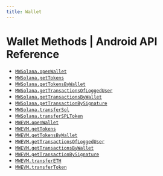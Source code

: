 ```yaml
---
title: Wallet
---
```


# Wallet Methods | Android API Reference

- [`MWSolana.openWallet`](/api-reference/android/wallet/MWSolana.openWallet)
- [`MWSolana.getTokens`](/api-reference/android/wallet/MWSolana.getTokens)
- [`MWSolana.getTokensByWallet`](/api-reference/android/wallet/MWSolana.getTokensByWallet)
- [`MWSolana.getTransactionsOfLoggedUser`](/api-reference/android/wallet/MWSolana.getTransactionsOfLoggedUser)
- [`MWSolana.getTransactionsByWallet`](/api-reference/android/wallet/MWSolana.getTransactionsByWallet)
- [`MWSolana.getTransactionBySignature`](/api-reference/android/wallet/MWSolana.getTransactionBySignature)
- [`MWSolana.transferSol`](/api-reference/android/wallet/MWSolana.transferSol)
- [`MWSolana.transferSPLToken`](/api-reference/android/wallet/MWSolana.transferSPLToken)
- [`MWEVM.openWallet`](/api-reference/android/wallet/MWEVM.openWallet)
- [`MWEVM.getTokens`](/api-reference/android/wallet/MWEVM.getTokens)
- [`MWEVM.getTokensByWallet`](/api-reference/android/wallet/MWEVM.getTokensByWallet)
- [`MWEVM.getTransactionsOfLoggedUser`](/api-reference/android/wallet/MWEVM.getTransactionsOfLoggedUser)
- [`MWEVM.getTransactionsByWallet`](/api-reference/android/wallet/MWEVM.getTransactionsByWallet)
- [`MWEVM.getTransactionBySignature`](/api-reference/android/wallet/MWEVM.getTransactionBySignature)
- [`MWEVM.transferETH`](/api-reference/android/wallet/MWEVM.transferETH)
- [`MWEVM.transferToken`](/api-reference/android/wallet/MWEVM.transferToken)

